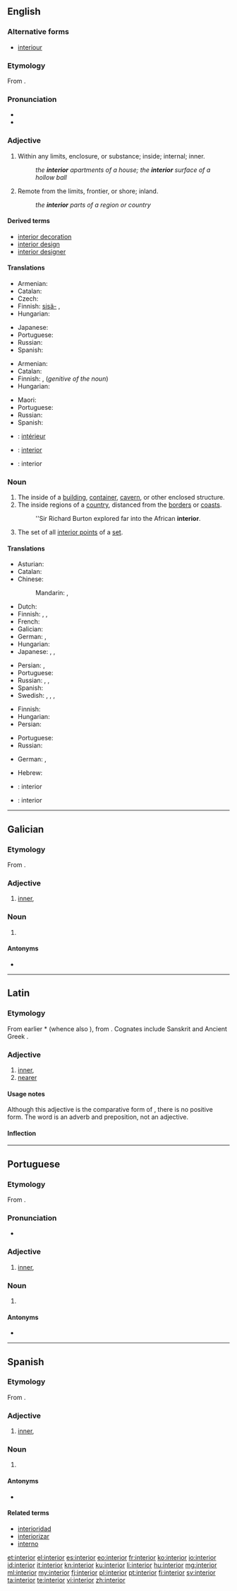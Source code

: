 ==English==
{{wikipedia|dab=interior}}

===Alternative forms===
* [[interiour]] {{qualifier|obsolete}}

===Etymology===
From {{etyl|la|en}} {{term|interior||inner, interior|lang=la}}.

===Pronunciation===
* {{audio|en-us-interior.ogg|Audio (US)}}
* {{rhymes|ɪəriə(r)}}

===Adjective===
{{en-adj|-}}

# Within any limits, enclosure, or substance; inside; internal; inner.
#: ''the '''interior''' apartments of a house; the '''interior''' surface of a hollow ball''
# Remote from the limits, frontier, or shore; inland.
#: ''the '''interior''' parts of a region or country''

====Derived terms====
* [[interior decoration]]
* [[interior design]]
* [[interior designer]]

====Translations====
{{trans-top|having to do with the inner part of something}}
* Armenian: {{t-|hy|ներքին|tr=nerk’in}}
* Catalan: {{t|ca|interior}}
* Czech: {{t+|cs|vnitřní}}
* Finnish: [[sisä-]] {{qualifier|in compounds}}, {{t|fi|sisäinen}}
* Hungarian: {{t+|hu|belső}}
{{trans-mid}}
* Japanese: {{t+|ja|内部|tr=naibu|sc=Jpan}}
* Portuguese: {{t+|pt|interior}}
* Russian: {{t+|ru|внутренний|tr=vnútrennij|sc=Cyrl}}
* Spanish: {{t+|es|interior}}
{{trans-bottom}}

{{trans-top|having to do with the inland parts of a country}}
* Armenian: {{t-|hy|ներքին|tr=nerk’in}}
* Catalan: {{t|ca|interior}}
* Finnish: {{t+|fi|sisä-}}, {{t+|fi|sisämaa|alt=sisämaan}} (''genitive of the noun'')
* Hungarian: {{t-|hu|bel-}}
{{trans-mid}}
* Maori: {{t|mi|uta}}
* Portuguese: {{t+|pt|interior|m}}
* Russian: {{t+|ru|внутренний|tr=vnútrennij|sc=Cyrl}}
* Spanish: {{t+|es|interior}}
{{trans-bottom}}

{{checktrans-top}}
* {{ttbc|fr}}: [[intérieur]] {{m}}
* {{ttbc|pt}}: [[interior]] {{m}}
{{trans-mid}}
* {{ttbc|ia}}: interior
{{trans-bottom}}

===Noun===
{{en-noun}}

# The inside of a [[building]], [[container]], [[cavern]], or other enclosed structure.
# The inside regions of a [[country]], distanced from the [[border]]s or [[coast]]s.
#: ''Sir Richard Burton explored far into the African '''interior'''.
# {{context|mathematics|topology|lang=en}} The set of all [[interior point|interior points]] of a [[set]].

====Translations====
{{trans-top|the inside of an enclosed structure}}
* Asturian: {{t|ast|interior|m}}
* Catalan: {{t|ca|interior|m}}
* Chinese:
*: Mandarin: {{t|cmn|內部|sc=Hani}}, {{t|cmn|内部|tr=nèibù|sc=Hani}}
* Dutch: {{t-|nl|interieur|n}}
* Finnish: {{t-|fi|sisätila}}, {{t-|fi|sisus}}, {{t+|fi|sisäpuoli}}
* French: {{t+|fr|intérieur|m}}
* Galician: {{t|gl|interior|m}}
* German: {{t-|de|Interieur|n}}, {{t+|de|Inneres|n}}
* Hungarian: {{t+|hu|belső}}
* Japanese: {{t+|ja|内装|tr=ないそう, naisō|sc=Jpan}}, {{t+|ja|内部|tr=ないぶ, naibu|sc=Jpan}}, {{t+|ja|インテリア|tr=interia|sc=Jpan}}
{{trans-mid}}
* Persian: {{t+|fa|درون|tr=darun|sc=fa-Arab}}, {{t+|fa|داخل|tr=dâxel|sc=fa-Arab}}
* Portuguese: {{t+|pt|interior|m}}
* Russian: {{t+|ru|интерьер|m|tr=intɛrʹjér|sc=Cyrl}}, {{t+|ru|внутренность|f|tr=vnútrennostʹ|sc=Cyrl}}, {{t-|ru|внутренняя часть|f|tr=vnútrennjaja častʹ|sc=Cyrl}}
* Spanish: {{t+|es|interior|m}}
* Swedish: {{t+|sv|interiör}},  {{t+|sv|insida}},  {{t-|sv|innandöme}},  {{t-|sv|det inre}}
{{trans-bottom}}

{{trans-top|the inside regions of a country}}
* Finnish: {{t+|fi|sisämaa}}
* Hungarian: {{t-|hu|belterület}}
* Persian: {{t+|fa|داخل|tr=dâxel|sc=fa-Arab}}
{{trans-mid}}
* Portuguese: {{t+|pt|interior|m}}
* Russian: {{t-|ru|внутренние районы страны|m-p|tr=vnútrennije rajóny straný}}
{{trans-bottom}}

{{trans-top|the set of all interior points}}
* German: {{t+|de|Inneres|n}},  {{t-|de|offener Kern|m}}
{{trans-mid}}
* Hebrew: {{t+|he|פנים|m|tr=pním}}
{{trans-bottom}}

{{checktrans-top}}
* {{ttbc|ia}}: interior
* {{ttbc|es}}: interior {{m}}
{{trans-bottom}}

----

==Galician==

===Etymology===
From {{etyl|la|gl}} {{term|interior|lang=la}}.

===Adjective===
{{gl-adj|f=interior|pl=interiores}}

# [[inner]], {{l/en|interior}}

===Noun===
{{gl-noun|m|interiores}}

# {{l/en|interior}}

====Antonyms====
* {{l|gl|exterior}}

----

==Latin==

===Etymology===
From earlier *{{term||interus|lang=la}} (whence also {{term|intra|intrā|lang=la}}), from {{etyl|ine-pro|la}} {{recons|h₁énteros||inner, what is inside|lang=ine-pro}}. Cognates include Sanskrit {{term|sc=Deva|अन्तर|tr=ántara||interior|lang=sa}} and Ancient Greek {{term|sc=polytonic|ἔντερον|tr=enteron||intestine, bowel|lang=grc}}.

===Adjective===
{{head|la|adjective|comparative of|inter|cat=adjective comparative forms}}

# [[inner]], {{l/en|interior}}
# [[nearer]]

====Usage notes====
Although this adjective is the comparative form of {{term|inter|lang=la}}, there is no positive form.  The word {{term|inter|lang=la}} is an adverb and preposition, not an adjective.

====Inflection====
{{la-decl-comparative|inter}}

----

==Portuguese==

===Etymology===
From {{etyl|la|pt}} {{term|interior|lang=la}}.

===Pronunciation===
* {{a|PT}} {{IPA|/ĩtɨɾjoɾ/|lang=pt}}

===Adjective===
{{pt-adj|f=interior|pl=interiores}}

# [[inner]], {{l/en|interior}}

===Noun===
{{pt-noun|m|interiores}}

# {{l/en|interior}}

====Antonyms====
* {{l/pt|exterior}}

----

==Spanish==

===Etymology===
From {{etyl|la|es}} {{term|interior|lang=la}}.

===Adjective===
{{es-adj|pl=interiores}}

# [[inner]], {{l/en|interior}}

===Noun===
{{es-noun|m|es}}

# {{l/en|interior}}

====Antonyms====
* {{l/es|exterior}}

====Related terms====
* [[interioridad]]
* [[interiorizar]]
* [[interno]]

[[et:interior]]
[[el:interior]]
[[es:interior]]
[[eo:interior]]
[[fr:interior]]
[[ko:interior]]
[[io:interior]]
[[id:interior]]
[[it:interior]]
[[kn:interior]]
[[ku:interior]]
[[li:interior]]
[[hu:interior]]
[[mg:interior]]
[[ml:interior]]
[[my:interior]]
[[fj:interior]]
[[pl:interior]]
[[pt:interior]]
[[fi:interior]]
[[sv:interior]]
[[ta:interior]]
[[te:interior]]
[[vi:interior]]
[[zh:interior]]